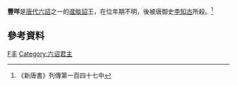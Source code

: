 '''豐咩'''是[[唐代|唐代]][[六詔|六詔]]之一的[[邆賧詔|邆賧詔]]王，在位年期不明，後被唐御史[[李知古|李知古]]所殺。<ref>《新唐書》列傳第一百四十七中</ref>

{{start box}}
{{s-before|？}}
{{s-title|[[六詔|六詔]][[邆賧詔|邆賧詔]]王}}
{{s-after|[[咩羅皮|咩羅皮]]}}
{{end box}}

==參考資料==
<div class="references-small">
<references/>
</div>
{{六詔君主}}
[[Category:唐朝人|F丰]]
[[Category:六诏君主|Category:六诏君主]]